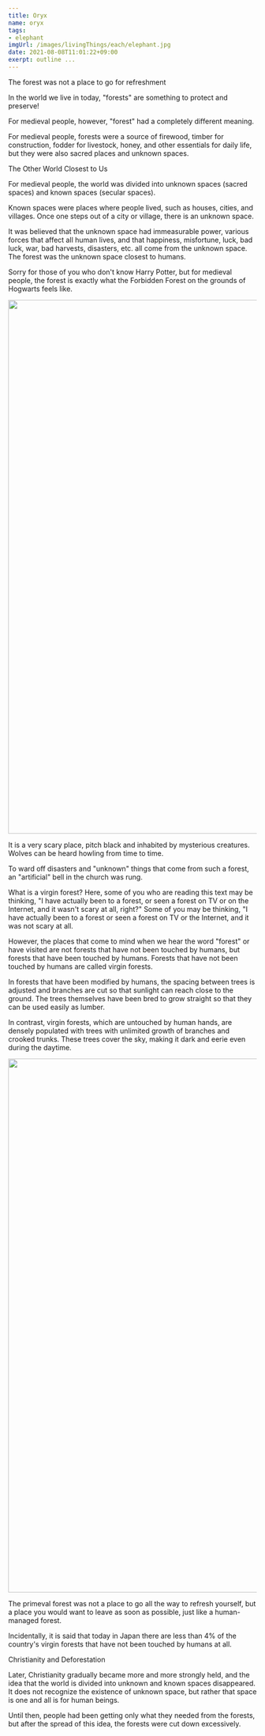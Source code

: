 ```yaml
---
title: Oryx
name: oryx
tags: 
- elephant 
imgUrl: /images/livingThings/each/elephant.jpg
date: 2021-08-08T11:01:22+09:00
exerpt: outline ...
---
```

The forest was not a place to go for refreshment

      
In the world we live in today, &#34;forests&#34; are something to protect and preserve!


For medieval people, however, &#34;forest&#34; had a completely different meaning.


For medieval people, forests were a source of firewood, timber for construction, fodder for livestock, honey, and other essentials for daily life, but they were also sacred places and unknown spaces.

The Other World Closest to Us

For medieval people, the world was divided into unknown spaces &#40;sacred spaces&#41; and known spaces &#40;secular spaces&#41;.


Known spaces were places where people lived, such as houses, cities, and villages. Once one steps out of a city or village, there is an unknown space.


It was believed that the unknown space had immeasurable power, various forces that affect all human lives, and that happiness, misfortune, luck, bad luck, war, bad harvests, disasters, etc. all come from the unknown space. The forest was the unknown space closest to humans.


Sorry for those of you who don&#39;t know Harry Potter, but for medieval people, the forest is exactly what the Forbidden Forest on the grounds of Hogwarts feels like.

<Image  src='/images/knowledge/forest/forest.png' height='1080px' width='1920px'  alt="" />

It is a very scary place, pitch black and inhabited by mysterious creatures. Wolves can be heard howling from time to time.


To ward off disasters and &#34;unknown&#34; things that come from such a forest, an &#34;artificial&#34; bell in the church was rung.


  What is a virgin forest?
Here, some of you who are reading this text may be thinking, &#34;I have actually been to a forest, or seen a forest on TV or on the Internet, and it wasn&#39;t scary at all, right?&#34; Some of you may be thinking, &#34;I have actually been to a forest or seen a forest on TV or the Internet, and it was not scary at all.


However, the places that come to mind when we hear the word &#34;forest&#34; or have visited are not forests that have not been touched by humans, but forests that have been touched by humans. Forests that have not been touched by humans are called virgin forests.


In forests that have been modified by humans, the spacing between trees is adjusted and branches are cut so that sunlight can reach close to the ground. The trees themselves have been bred to grow straight so that they can be used easily as lumber.


In contrast, virgin forests, which are untouched by human hands, are densely populated with trees with unlimited growth of branches and crooked trunks. These trees cover the sky, making it dark and eerie even during the daytime.

<Image  src='/images/knowledge/forest/forest.png' height='1080px' width='1920px'  alt="" />

The primeval forest was not a place to go all the way to refresh yourself, but a place you would want to leave as soon as possible, just like a human-managed forest.


Incidentally, it is said that today in Japan there are less than 4% of the country&#39;s virgin forests that have not been touched by humans at all.

Christianity and Deforestation

Later, Christianity gradually became more and more strongly held, and the idea that the world is divided into unknown and known spaces disappeared. It does not recognize the existence of unknown space, but rather that space is one and all is for human beings.


Until then, people had been getting only what they needed from the forests, but after the spread of this idea, the forests were cut down excessively.
